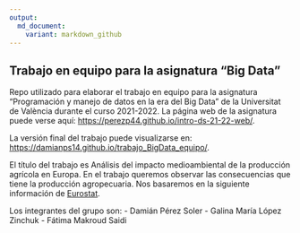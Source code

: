 ---
output: 
  md_document:
    variant: markdown_github
---

## Trabajo en equipo para la asignatura "Big Data"



Repo utilizado para elaborar el trabajo en equipo para la asignatura "Programación y manejo de datos en la era del Big Data" de la Universitat de València durante el curso 2021-2022. La página web de la asignatura puede verse aquí: <https://perezp44.github.io/intro-ds-21-22-web/>.


La versión final del trabajo puede visualizarse en: <https://damianps14.github.io/trabajo_BigData_equipo/>. 

El título del trabajo es Análisis del impacto medioambiental de la producción agrícola en Europa.
En el trabajo queremos observar las consecuencias que tiene la producción agropecuaria.
Nos basaremos en la siguiente información de [Eurostat](https://appsso.eurostat.ec.europa.eu/nui/show.do?dataset=env_air_gge&lang=en).

Los integrantes del grupo son:
- Damián Pérez Soler
- Galina María López Zinchuk
- Fátima Makroud Saidi




